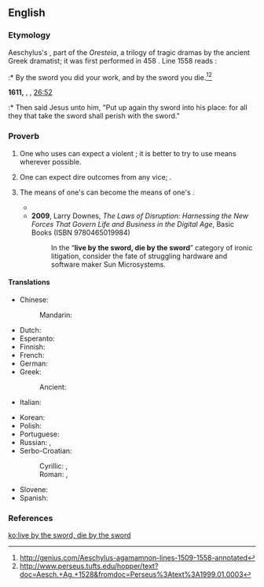 ==English==

===Etymology===
Aeschylus's ''{{w|Agamemnon (play)|Agamemnon}}'', part of the ''Oresteia'', a trilogy of tragic dramas by the ancient Greek dramatist; it was first performed in 458 {{l|en|BCE}}. Line 1558 reads :
:* By the sword you did your work, and by the sword you die.<ref> http://genius.com/Aeschylus-agamamnon-lines-1509-1558-annotated</ref><ref>http://www.perseus.tufts.edu/hopper/text?doc=Aesch.+Ag.+1528&fromdoc=Perseus%3Atext%3A1999.01.0003</ref>

'''1611,''' {{w|King James Version of the Bible}}, {{w|Gospel of Matthew}}, [[s:Bible (King James)/Matthew#Chapter 26|26:52]]
:* Then said Jesus unto him, "Put up again thy sword into his place: for all they that take the sword shall perish with the sword."

===Proverb===
{{head|en|proverb}}

# One who uses {{l|en|violence}} can expect a violent {{l|en|response}}; it is better to try to use {{l|en|peaceful}} means wherever possible.
# {{label|en|figuratively}} One can expect dire outcomes from any vice; {{non-gloss definition|used to convey a sense that {{l|en|poetic justice}} is inevitable}}.
# {{label|en|figuratively}} The means of one's {{l|en|success}} can become the means of one's {{l|en|downfall}}.
#* {{quote-journal|date=October 17 1997|passage=And in Dirk Diggler's most anguished scene, as he shouts at Jack Horner, "I'm ready to shoot my scene RIGHT NOW!" we learn that those who '''live by the sword''' can also '''die by it'''.|author=Roger Ebert|newspaper=Chicago Sun-Times|url=http://www.rogerebert.com/reviews/boogie-nights-1997|Boogie Nights (1997) review}}
#* '''2009''', Larry Downes, ''The Laws of Disruption: Harnessing the New Forces That Govern Life and Business in the Digital Age'', Basic Books (ISBN 9780465019984)
#*: In the “'''live by the sword, die by the sword'''” category of ironic litigation, consider  the fate of struggling hardware and software maker Sun Microsystems.

====Translations====
{{trans-top|one who uses violence can expect a violent response}}
* Chinese:
*: Mandarin: {{t-needed|cmn}}
* Dutch: {{t|nl|wie leeft bij het zwaard, zal sterven bij het zwaard}}
* Esperanto: {{t|eo|kiu glavon prenas, per glavo pereos}}
* Finnish: {{t|fi|joka miekkaan tarttuu, se miekkaan hukkuu}}
* French: {{t|fr|qui vit par l’épée, périra par l’épée}}
* German: {{t|de|wer das Schwert ergreift, der soll durchs Schwert umkommen}}
* Greek: {{t|el|πάντες όσοι πιάσωσι μάχαιραν διά μαχαίρας θέλουσιν απολεσθή}}
*: Ancient: {{t|grc|πάντες γὰρ οἱ λαβόντες μάχαιραν ἐν μαχαίρῃ ἀπολοῦνται}}
* Italian: {{t|it|chi di spada ferisce, di spada perisce}}
{{trans-mid}}
* Korean: {{t|ko|칼로 흥한자는 칼로 망하리라.|sc=Kore}}
* Polish: {{t+|pl|kto mieczem wojuje, ten od miecza ginie}}
* Portuguese: {{t|pt|quem vive pela espada, morre pela espada}}
* Russian: {{t|ru|кто с мечо́м к нам придёт, тот от меча́ и поги́бнет}}, {{t|ru|подня́вший меч от меча́ и поги́бнет}}
* Serbo-Croatian:
*: Cyrillic: {{t|sh|ко од мача живи од мача и гине}}, {{t|sh|ко се мача лача од мача и гине}}
*: Roman: {{t|sh|ко od mača živi od mača i gine}}, {{t|sh|кo se mača lača od mača i gine}}
* Slovene: {{t|sl|kdor živi od meča, bo z mečem pokončan}}
* Spanish: {{t-needed|es}}
{{trans-bottom}}

===References===
<references/>

[[ko:live by the sword, die by the sword]]